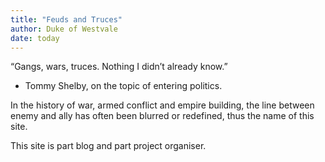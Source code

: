 ```yaml
---
title: "Feuds and Truces"
author: Duke of Westvale
date: today
---
```


"Gangs, wars, truces. Nothing I didn't already know."

- Tommy Shelby, on the topic of entering politics. 


In the history of war, armed conflict and empire building, the line between enemy and ally has often been blurred or redefined, thus the name of this site. 

This site is part blog and part project organiser. 
